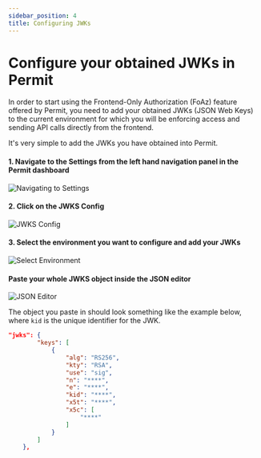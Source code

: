 ```yaml
---
sidebar_position: 4
title: Configuring JWKs
---
```


# Configure your obtained JWKs in Permit

In order to start using the Frontend-Only Authorization (FoAz) feature offered by Permit, you need to add your obtained
JWKs (JSON Web Keys) to the current environment for which you will be enforcing access and sending API calls directly from the frontend.

It's very simple to add the JWKs you have obtained into Permit.

#### 1. Navigate to the Settings from the left hand navigation panel in the Permit dashboard

![Navigating to Settings](/img/foaz/foaz-1.png)

#### 2. Click on the JWKS Config

![JWKS Config](/img/foaz/foaz-2.png)

#### 3. Select the environment you want to configure and add your JWKs

![Select Environment](/img/foaz/foaz-3.png)

#### Paste your whole JWKS object inside the JSON editor

![JSON Editor](/img/foaz/foaz-4.png)

The object you paste in should look something like the example below, where `kid` is the unique identifier for the JWK.

```json
"jwks": {
        "keys": [
            {
                "alg": "RS256",
                "kty": "RSA",
                "use": "sig",
                "n": "****",
                "e": "****",
                "kid": "****",
                "x5t": "****",
                "x5c": [
                    "****"
                ]
            }
        ]
    },
```
